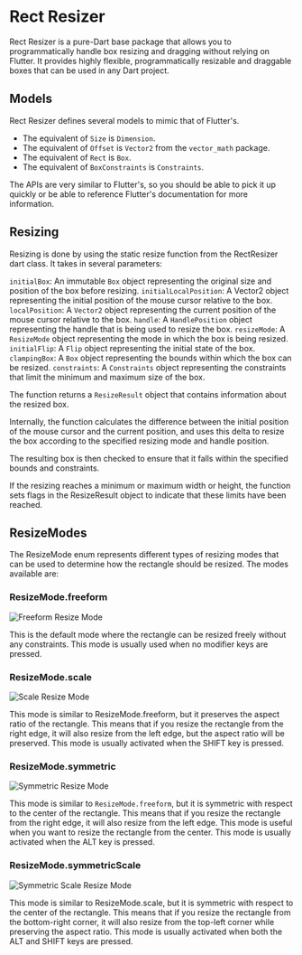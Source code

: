 # Rect Resizer

Rect Resizer is a pure-Dart base package that allows you to programmatically handle box resizing and dragging without
relying on Flutter. It provides highly flexible, programmatically resizable and draggable boxes that can be used in any
Dart project.

## Models

Rect Resizer defines several models to mimic that of Flutter's.

* The equivalent of `Size` is `Dimension`.
* The equivalent of `Offset` is `Vector2` from the `vector_math` package.
* The equivalent of `Rect` is `Box`.
* The equivalent of `BoxConstraints` is `Constraints`.

The APIs are very similar to Flutter's, so you should be able to pick it up quickly or be able to reference
Flutter's documentation for more information.

## Resizing

Resizing is done by using the static resize function from the RectResizer dart class. It takes in several parameters:

`initialBox`: An immutable `Box` object representing the original size and position of the box before resizing.
`initialLocalPosition`: A Vector2 object representing the initial position of the mouse cursor relative to the box.
`localPosition`: A `Vector2` object representing the current position of the mouse cursor relative to the box.
`handle`: A `HandlePosition` object representing the handle that is being used to resize the box.
`resizeMode`: A `ResizeMode` object representing the mode in which the box is being resized.
`initialFlip`: A `Flip` object representing the initial state of the box.
`clampingBox`: A `Box` object representing the bounds within which the box can be resized.
`constraints`: A `Constraints` object representing the constraints that limit the minimum and maximum size of the box.

The function returns a `ResizeResult` object that contains information about the resized box.

Internally, the function calculates the difference between the initial position of the mouse cursor and the current
position, and uses this delta to resize the box according to the specified resizing mode and handle position.

The resulting box is then checked to ensure that it falls within the specified bounds and constraints.

If the resizing reaches a minimum or maximum width or height, the function sets flags in the ResizeResult object to
indicate that these limits have been reached.

## ResizeModes

The ResizeMode enum represents different types of resizing modes that can be used to determine how the rectangle should
be resized. The modes available are:

### ResizeMode.freeform

![Freeform Resize Mode](assets/resize_freeform.gif)

This is the default mode where the rectangle can be resized freely without any constraints. This mode is usually used
when no modifier keys are pressed.

### ResizeMode.scale

![Scale Resize Mode](assets/resize_scale.gif)

This mode is similar to ResizeMode.freeform, but it preserves the aspect ratio of the rectangle.
This means that if you resize the rectangle from the right edge, it will also resize from the left edge, but the aspect
ratio will be preserved. This mode is usually activated when the SHIFT key is pressed.

### ResizeMode.symmetric

![Symmetric Resize Mode](assets/resize_symmetric.gif)

This mode is similar to `ResizeMode.freeform`, but it is symmetric with respect to the center
of the rectangle. This means that if you resize the rectangle from the right edge, it will also resize from the left
edge. This mode is useful when you want to resize the rectangle from the center. This mode is usually activated when
the ALT key is pressed.

### ResizeMode.symmetricScale

![Symmetric Scale Resize Mode](assets/resize_symmetric_scale.gif)

This mode is similar to ResizeMode.scale, but it is symmetric with respect to the center
of the rectangle. This means that if you resize the rectangle from the bottom-right corner, it will also resize from the
top-left corner while preserving the aspect ratio. This mode is usually activated when both the ALT and SHIFT keys are
pressed.
